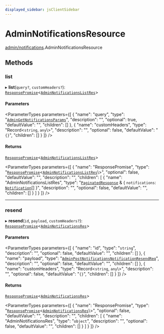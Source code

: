 ```yaml
---
displayed_sidebar: jsClientSidebar
---
```



# AdminNotificationsResource

[admin/notifications](../../modules/admin_notifications.mdx).AdminNotificationsResource

## Methods

### list

▸ **list**(`query?`, `customHeaders?`): [`ResponsePromise`](../../swaps/modules/swaps.internal.mdx#responsepromise)<[`AdminNotificationsListRes`](../../internal/modules/admin_discounts.internal.internal.mdx#adminnotificationslistres)\>

#### Parameters

<ParameterTypes parameters={[
  {
    "name": "query",
    "type": "[`AdminGetNotificationsParams`](../../internal/classes/admin_discounts.internal.internal.AdminGetNotificationsParams.mdx)",
    "description": "",
    "optional": true,
    "defaultValue": "",
    "children": []
  },
  {
    "name": "customHeaders",
    "type": "Record<`string`, `any`\\>",
    "description": "",
    "optional": false,
    "defaultValue": "`{}`",
    "children": []
  }
]} />

#### Returns

[`ResponsePromise`](../../swaps/modules/swaps.internal.mdx#responsepromise)<[`AdminNotificationsListRes`](../../internal/modules/admin_discounts.internal.internal.mdx#adminnotificationslistres)\>

<ParameterTypes parameters={[
  {
    "name": "ResponsePromise",
    "type": "[`ResponsePromise`](../../swaps/modules/swaps.internal.mdx#responsepromise)<[`AdminNotificationsListRes`](../../internal/modules/admin_discounts.internal.internal.mdx#adminnotificationslistres)\\>",
    "optional": false,
    "defaultValue": "",
    "description": "",
    "children": [
      {
        "name": "AdminNotificationsListRes",
        "type": "[`PaginatedResponse`](../../admin_discounts/modules/admin_discounts.internal.mdx#paginatedresponse) & { `notifications`: [`Notification`](../../internal/classes/admin_discounts.internal.internal.Notification.mdx)[]  }",
        "description": "",
        "optional": false,
        "defaultValue": "",
        "children": []
      }
    ]
  }
]} />

___

### resend

▸ **resend**(`id`, `payload`, `customHeaders?`): [`ResponsePromise`](../../swaps/modules/swaps.internal.mdx#responsepromise)<[`AdminNotificationsRes`](../../internal/modules/admin_discounts.internal.internal.mdx#adminnotificationsres)\>

#### Parameters

<ParameterTypes parameters={[
  {
    "name": "id",
    "type": "`string`",
    "description": "",
    "optional": false,
    "defaultValue": "",
    "children": []
  },
  {
    "name": "payload",
    "type": "[`AdminPostNotificationsNotificationResendReq`](../../internal/classes/admin_discounts.internal.internal.AdminPostNotificationsNotificationResendReq.mdx)",
    "description": "",
    "optional": false,
    "defaultValue": "",
    "children": []
  },
  {
    "name": "customHeaders",
    "type": "Record<`string`, `any`\\>",
    "description": "",
    "optional": false,
    "defaultValue": "`{}`",
    "children": []
  }
]} />

#### Returns

[`ResponsePromise`](../../swaps/modules/swaps.internal.mdx#responsepromise)<[`AdminNotificationsRes`](../../internal/modules/admin_discounts.internal.internal.mdx#adminnotificationsres)\>

<ParameterTypes parameters={[
  {
    "name": "ResponsePromise",
    "type": "[`ResponsePromise`](../../swaps/modules/swaps.internal.mdx#responsepromise)<[`AdminNotificationsRes`](../../internal/modules/admin_discounts.internal.internal.mdx#adminnotificationsres)\\>",
    "optional": false,
    "defaultValue": "",
    "description": "",
    "children": [
      {
        "name": "AdminNotificationsRes",
        "type": "`object`",
        "description": "",
        "optional": false,
        "defaultValue": "",
        "children": []
      }
    ]
  }
]} />
